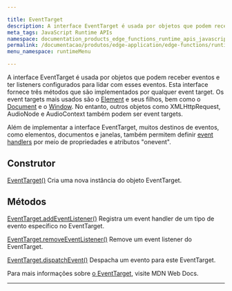 ```yaml
---

title: EventTarget
description: A interface EventTarget é usada por objetos que podem receber eventos e ter listeners configurados para lidar com esses eventos.
meta_tags: JavaScript Runtime APIs
namespace: documentation_products_edge_functions_runtime_apis_javascript_event_target
permalink: /documentacao/produtos/edge-application/edge-functions/runtime-apis/javascript/event-target/
menu_namespace: runtimeMenu

---
```


A interface EventTarget é usada por objetos que podem receber eventos e ter listeners configurados para lidar com esses eventos. Esta interface fornece três métodos que são implementados por qualquer event target. Os event targets mais usados são o [Element](https://developer.mozilla.org/en-US/docs/Web/API/Element) e seus filhos, bem como o [Document](https://developer.mozilla.org/en-US/docs/Web/API/Document) e o [Window](https://developer.mozilla.org/en-US/docs/Web/API/Document). No entanto, outros objetos como XMLHttpRequest, AudioNode e AudioContext também podem ser event targets.

Além de implementar a interface EventTarget, muitos destinos de eventos, como elementos, documentos e janelas, também permitem definir [event handlers](https://developer.mozilla.org/en-US/docs/Web/API/EventTarget) por meio de propriedades e atributos "onevent".

## Construtor

[EventTarget()](https://developer.mozilla.org/en-US/docs/Web/API/EventTarget/EventTarget)
Cria uma nova instância do objeto EventTarget.

## Métodos

[EventTarget.addEventListener()](https://developer.mozilla.org/en-US/docs/Web/API/EventTarget/addEventListener)
Registra um event handler de um tipo de evento específico no EventTarget.

[EventTarget.removeEventListener()](https://developer.mozilla.org/en-US/docs/Web/API/EventTarget/removeEventListener)
Remove um event listener do EventTarget.

[EventTarget.dispatchEvent()](https://developer.mozilla.org/en-US/docs/Web/API/EventTarget/dispatchEvent)
Despacha um evento para este EventTarget.

Para mais informações sobre [o EventTarget](https://developer.mozilla.org/en-US/docs/Web/API/EventTarget), visite MDN Web Docs.





---

